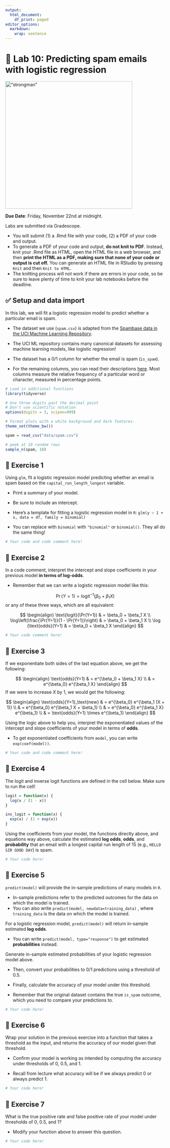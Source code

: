 ```yaml
---
output:
  html_document:
    df_print: paged
editor_options: 
  markdown: 
    wrap: sentence
---
```


# 📨 Lab 10: Predicting spam emails with logistic regression

![“strongman”](img/strongest-man.png){alt="“strongman”" width="400"}\

**Due Date**: Friday, November 22nd at midnight.

Labs are submitted via Gradescope.

-   You will submit (1) a .Rmd file with your code, (2) a PDF of your code and output.
-   To generate a PDF of your code and output, **do not knit to PDF**. Instead, knit your .Rmd file as HTML, open the HTML file in a web browser, and then **print the HTML as a PDF, making sure that none of your code or output is cut off.** You can generate an HTML file in RStudio by pressing `Knit` and then `Knit to HTML`.
-   The knitting process will not work if there are errors in your code, so be sure to leave plenty of time to knit your lab notebooks before the deadline.

## ✅ Setup and data import

In this lab, we will fit a logistic regression model to predict whether a particular email is spam.

-   The dataset we use (`spam.csv`) is adapted from the [Spambase data in the UCI Machine Learning Repository](https://archive.ics.uci.edu/dataset/94/spambase).

-   The UCI ML repository contains many canonical datasets for assessing machine learning models, like logistic regression!

-   The dataset has a 0/1 column for whether the email is spam (`is_spam`).

-   For the remaining columns, you can read their descriptions [here](https://search.r-project.org/CRAN/refmans/kernlab/html/spam.html).
    Most columns measure the relative frequency of a particular word or character, measured in percentage points.

```r
# Load in additional functions
library(tidyverse)

# Use three digits past the decimal point
# Don't use scientific notation
options(digits = 3, scipen=999)

# Format plots with a white background and dark features.
theme_set(theme_bw())

spam = read_csv("data/spam.csv")

# peek at 10 random rows
sample_n(spam, 10)
```

## 🚀 Exercise 1

Using `glm`, fit a logistic regression model predicting whether an email is spam based on the `capital_run_length_longest` variable.

-   Print a summary of your model.

-   Be sure to include an intercept.

-   Here's a template for fitting a logistic regression model in `R`: `glm(y ~ 1 + x, data = df, family = binomial)`

-   You can replace with `binomial` with `"binomial"` or `binomial()`.
    They all do the same thing!

```r
# Your code and code comment here!

```

## 🚀 Exercise 2

In a code comment, interpret the intercept and slope coefficients in your previous model **in terms of log-odds**.

-   Remember that we can write a logistic regression model like this:

$$
\Pr(Y=1) = \text{logit}^{-1}(\beta_0 + \beta_1 X)
$$ or any of these three ways, which are all equivalent:

$$
\begin{align}
\text{logit}(\Pr(Y=1)) & = \beta_0 + \beta_1 X \\
\log\left(\frac{\Pr(Y=1)}{1 - \Pr(Y=1)}\right) & = \beta_0 + \beta_1 X \\
\log (\text{odds}(Y=1) & = \beta_0 + \beta_1 X
\end{align}
$$

```r
# Your code comment here!

```

## 🚀 Exercise 3

If we exponentiate both sides of the last equation above, we get the following:

$$
\begin{align}
\text{odds}(Y=1) & = e^{\beta_0 + \beta_1 X} \\
& = e^{\beta_0} e^{\beta_1 X}
\end{align}
$$ If we were to increase $X$ by 1, we would get the following:

$$
\begin{align}
\text{odds}(Y=1)_\text{new} & = e^{\beta_0} e^{\beta_1 (X + 1)} \\
& = e^{\beta_0} e^{\beta_1 X + \beta_1} \\
& = e^{\beta_0} e^{\beta_1 X} e^{\beta_1} \\
& = \text{odds}(Y=1) \times e^{\beta_1}
\end{align}
$$

Using the logic above to help you, interpret the exponentiated values of the intercept and slope coefficients of your model in terms of **odds**.

-   To get exponentiated coefficients from `model`, you can write `exp(coef(model))`.

```r
# Your code and code comment here!

```

## 🚀 Exercise 4

The logit and inverse logit functions are defined in the cell below.
Make sure to run the cell!

```r
logit = function(x) {
  log(x / (1 - x))
}

inv_logit = function(x) {
  exp(x) / (1 + exp(x))
}
```

Using the coefficients from your model, the functions directly above, and equations way above, calculate the estimated **log odds**, **odds**, and **probability** that an email with a longest capital run length of 15 (e.g., `HELLO SIR GOOD DAY`) is spam.

```r
# Your code here!

```

## 🚀 Exercise 5

`predict(model)` will provide the in-sample predictions of many models in `R`.

-   In-sample predictions refer to the predicted outcomes for the data on which the model is trained.
-   You can also write `predict(model, newdata=training_data)` , where `training_data` is the data on which the model is trained.

For a logistic regression model, `predict(model)` will return in-sample estimated **log odds**.

-   You can write `predict(model, type="response")` to get estimated **probabilities** instead.

Generate in-sample estimated probabilities of your logistic regression model above.

-   Then, convert your probabilities to 0/1 predictions using a threshold of 0.5.

-   Finally, calculate the accuracy of your model under this threshold.

-   Remember that the original dataset contains the true `is_spam` outcome, which you need to compare your predictions to.

```r
# Your code here!

```

## 🚀 Exercise 6

Wrap your solution in the previous exercise into a function that takes a threshold as the input, and returns the accuracy of our model given that threshold.

-   Confirm your model is working as intended by computing the accuracy under thresholds of 0, 0.5, and 1.

-   Recall from lecture what accuracy will be if we always predict 0 or always predict 1.

```r
# Your code here!

```

## 🚀 Exercise 7

What is the true positive rate and false positive rate of your model under thresholds of 0, 0.5, and 1?

-   Modify your function above to answer this question.

```r
# Your code here!

```
